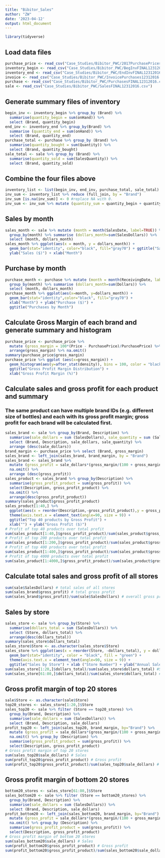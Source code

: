 ```yaml
---
title: "Bibitor_Sales"
author: "ZW"
date: '2023-04-12'
output: html_document
---
```


```r
library(tidyverse)
```

## Load data files
```r
purchase_price <- read_csv("Case_Studies/Bibitor_PWC/2017PurchasePricesDec.csv")
inventory_begin <- read_csv("Case_Studies/Bibitor_PWC/BegInvFINAL12312016.csv")
inventory_end <- read_csv("Case_Studies/Bibitor_PWC/EndInvFINAL12312016.csv")
invoice <- read_csv("Case_Studies/Bibitor_PWC/InvoicePurchases12312016.csv")
purchase <- read_csv("Case_Studies/Bibitor_PWC/PurchasesFINAL12312016.csv")
sale <- read_csv("Case_Studies/Bibitor_PWC/SalesFINAL12312016.csv")
```

## Generate summary files of inventory
```r
begin_inv <- inventory_begin %>% group_by (Brand) %>%
  summarise(quantity_begin = sum(onHand)) %>%
  select (Brand, quantity_begin)
end_inv <- inventory_end %>% group_by(Brand) %>%
  summarise (quantity_end = sum(onHand)) %>%
  select (Brand, quantity_end)
purchase_total <- purchase %>% group_by (Brand) %>%
  summarise(quantity_bought = sum(Quantity)) %>%
  select (Brand, quantity_bought)
sale_total <- sale %>% group_by (Brand) %>%
  summarise(quantity_sold = sum(SalesQuantity)) %>%
  select (Brand, quantity_sold)
```

## Combine the four files above
```r
inventory_list <- list(begin_inv, end_inv, purchase_total, sale_total)
inv_sum <- inventory_list %>% reduce (full_join, by = "Brand")
inv_sum [is.na(inv_sum)] <- 0 #replace NA with 0.
inv_sum <- inv_sum %>% mutate (quantity_sum = quantity_begin + quantity_bought - quantity_sold - quantity_end) #The results show that inventory is fully accounted for. 
```

## Sales by month
```r
sales_month <- sale %>% mutate (month = month(SalesDate, label=TRUE)) %>%
  group_by(month) %>% summarise (dollars_month=sum(SalesDollars)) %>%
  select (month, dollars_month)
sales_month %>% ggplot(aes(x = month, y = dollars_month)) +
  geom_bar(stat="identity", color="black", fill="gray70") + ggtitle("Sales by Month") +
  ylab("Sales ($)") + xlab("Month")
```

## Purchase by month
```r
purchase_month <- purchase %>% mutate (month = month(ReceivingDate, label=TRUE)) %>%
  group_by(month) %>% summarise (dollars_month=sum(Dollars)) %>%
  select (month, dollars_month)
purchase_month %>% ggplot(aes(x=month, y=dollars_month)) +
  geom_bar(stat="identity",color="black", fill="gray70") + 
  xlab("Month") + ylab("Purchase ($)") +
  ggtitle("Purchases by Month")
```


## Calculate Gross Margin of each brand and generate summary and histogram
```r
purchase_price <- purchase_price %>% 
  mutate (gross_margin = 100*(Price - PurchasePrice)/PurchasePrice) %>% 
  arrange(gross_margin) %>% na.omit()
summary(purchase_price$gross_margin)
purchase_price %>% ggplot (aes(x=gross_margin)) + 
  geom_histogram(aes(y=after_stat(density)), bins = 100, color = "black", fill = "red") +
  ggtitle("Gross Profit Margin Distribution") + 
  xlab("Gross Profit Margin (%)")
```

## Calculate sales and gross profit for each product and summary
### The same product can have multiple brand IDs (e.g. different size of bottles) and each with its gross profit margin; gross profit for each brand will be calculated first.
```r
sales_brand <- sale %>% group_by(Brand, Description) %>%
  summarise(sale_dollars = sum (SalesDollars), sale_quantity = sum (SalesQuantity)) %>%
  select (Brand, Description, sale_dollars, sale_quantity) %>%
  arrange (desc(sale_dollars))
brand_margin <- purchase_price %>% select (Brand, gross_margin)
sales_brand <- left_join(sales_brand, brand_margin, by = "Brand")
sales_brand <- sales_brand %>% 
  mutate (gross_profit = sale_dollars*(gross_margin/(100 + gross_margin))) %>%
  na.omit() %>%
  arrange (desc(gross_profit))
sales_product <- sales_brand %>% group_by(Description) %>%
  summarise(gross_profit_product = sum(gross_profit)) %>%
  select(Description, gross_profit_product) %>%
  na.omit() %>%
  arrange(desc(gross_profit_product)) 
summary(sales_product$gross_profit_product)
sales_product[1:40,] %>%
  ggplot(aes(x = reorder(Description,-gross_profit_product),y = gross_profit_product)) + geom_bar(stat="identity", color="black", fill="green") +
  theme(axis.text.x = element_text(angle=90, size = 9)) +
  ggtitle("Top 40 products by Gross Profit") +
  xlab("") + ylab("Gross Profit ($)")
# Profit of top 40 products over total profit
sum(sales_product[1:40,]$gross_profit_product)/sum(sales_product$gross_profit_product)
# Profit of top 200 products over total profit
sum(sales_product[1:200,]$gross_profit_product)/sum(sales_product$gross_profit_product)
# Profit of top 400 products over total profit
sum(sales_product[1:400,]$gross_profit_product)/sum(sales_product$gross_profit_product)
# Profit of top 4000 products over total profit
sum(sales_product[1:4000,]$gross_profit_product)/sum(sales_product$gross_profit_product)
```

## Calculate total sales and gross profit of all stores
```r
sum(sale$SalesDollars) # total sales of all stores
sum(sales_brand$gross_profit) # total gross profit
sum(sales_brand$gross_profit)/sum(sale$SalesDollars) # overall gross profit margin
```

## Sales by store
```r
sales_store <- sale %>% group_by(Store) %>%
  summarise(dollars_total = sum (SalesDollars)) %>%
  select (Store, dollars_total) %>%
  arrange(desc(dollars_total))
summary(sales_store$dollars_total)
sales_store$Store <- as.character(sales_store$Store)
sales_store %>% ggplot(aes(x = reorder(Store, -dollars_total), y = dollars_total)) +
  geom_bar(stat="identity", color = "black", fill = "green") +
  theme(axis.text.x = element_text(angle=90, size = 9)) +
  ggtitle("Sales by Store") + xlab ("Store Number") + ylab("Annual Sales ($)")
sum(sales_store[1:20,]$dollars_total)/sum(sales_store$dollars_total) #Share of top 20 stores
sum(sales_store[61:80,]$dollars_total)/sum(sales_store$dollars_total) #share of bottom 20 stores
```

## Gross profit margin of top 20 stores
```r
sale$Store <- as.character(sale$Store)
top20_stores <- sales_store[1:20,]$Store
sales_top20 <- sale %>% filter (Store == top20_stores) %>%
  group_by(Brand, Description) %>% 
  summarise(sale_dollars = sum (SalesDollars)) %>%
  select (Brand, Description, sale_dollars)
profit_top20 <- left_join(sales_top20, brand_margin, by="Brand") %>% 
  mutate (gross_profit = sale_dollars*(gross_margin/(100 + gross_margin))) %>%
  na.omit() %>% group_by (Description) %>%
  summarise(gross_profit_product = sum(gross_profit)) %>%
  select(Description, gross_profit_product) 
# Gross profit margin of top 20 stores
sum(sales_top20$sale_dollars) # Sales
sum(profit_top20$gross_profit_product) # Gross profit
sum(profit_top20$gross_profit_product)/sum(sales_top20$sale_dollars) # Ratio
```

## Gross profit margin of bottom 20 stores
```r
bottom20_stores <- sales_store[61:80,]$Store
sales_bottom20 <- sale %>% filter (Store == bottom20_stores) %>%
  group_by(Brand, Description) %>% 
  summarise(sale_dollars = sum (SalesDollars)) %>%
  select (Brand, Description, sale_dollars)
profit_bottom20 <- left_join(sales_bottom20, brand_margin, by="Brand") %>% 
  mutate (gross_profit = sale_dollars*(gross_margin/(100 + gross_margin))) %>%
  na.omit() %>% group_by (Description) %>%
  summarise(gross_profit_product = sum(gross_profit)) %>%
  select(Description, gross_profit_product) 
# Gross profit margin of bottom 20 stores
sum(sales_bottom20$sale_dollars) # Sales
sum(profit_bottom20$gross_profit_product) # Gross profit
sum(profit_bottom20$gross_profit_product)/sum(sales_bottom20$sale_dollars) # Ratio
```

